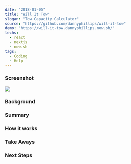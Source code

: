 ---
date: "2018-01-05"
title: "Will It Tow"
slogan: "Tow Capacity Calculator"
source: "https://github.com/dannyphillips/will-it-tow"
demo: "https://will-it-tow.dannyphillips.now.sh/"
techs:
  - react
  - nextjs
  - now.sh
tags:
  - Coding
  - Help
---
### Screenshot
![](./screenshot.png)

### Background

### Summary

### How it works

### Take Aways

### Next Steps